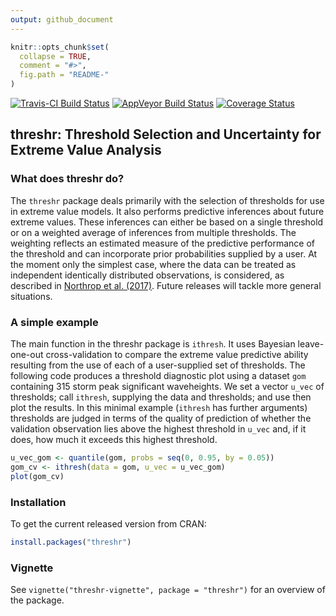 ```yaml
---
output: github_document
---
```


<!-- README.md is generated from README.Rmd. Please edit that file -->

```r
knitr::opts_chunk$set(
  collapse = TRUE,
  comment = "#>",
  fig.path = "README-"
)
```

[![Travis-CI Build Status](https://travis-ci.org/paulnorthrop/threshr.svg?branch=master)](https://travis-ci.org/paulnorthrop/threshr) 
[![AppVeyor Build Status](https://ci.appveyor.com/api/projects/status/github/paulnorthrop/threshr?branch=master&svg=true)](https://ci.appveyor.com/project/paulnorthrop/threshr)
[![Coverage Status](https://codecov.io/github/paulnorthrop/threshr/coverage.svg?branch=master)](https://codecov.io/github/paulnorthrop/threshr?branch=master)

## threshr: Threshold Selection and Uncertainty for Extreme Value Analysis

### What does threshr do?

The `threshr` package deals primarily with the selection of thresholds for use in extreme value models. It also performs predictive inferences about future extreme values. These inferences can either be based on a single threshold or on a weighted average of inferences from multiple thresholds.  The weighting reflects an estimated measure of the predictive performance of the threshold and can incorporate prior probabilities supplied by a user.  At the moment only the simplest case, where the data can be treated as independent identically distributed observations, is considered, as described in [Northrop et al. (2017)](https://doi.org/10.1111/rssc.12159).  Future releases will tackle more general situations.  

### A simple example

The main function in the threshr package is `ithresh`.  It uses Bayesian leave-one-out cross-validation to compare the extreme value predictive ability resulting from the use of each of a user-supplied set of thresholds.  The following code produces a threshold diagnostic plot using a dataset `gom` containing 315 storm peak significant waveheights.  We set a vector `u_vec` of thresholds; call `ithresh`, supplying the data and thresholds; and use then plot the results. In this minimal example (`ithresh` has further arguments) thresholds are judged in terms of the quality of prediction of whether the validation observation lies above the highest threshold in `u_vec` and, if it does, how much it exceeds this highest threshold.

```r
u_vec_gom <- quantile(gom, probs = seq(0, 0.95, by = 0.05))
gom_cv <- ithresh(data = gom, u_vec = u_vec_gom)
plot(gom_cv)

```

### Installation

To get the current released version from CRAN:

```r
install.packages("threshr")
```

### Vignette

See `vignette("threshr-vignette", package = "threshr")` for an overview of the package.


